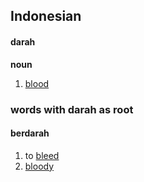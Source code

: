 ==Indonesian==
====darah====
'''noun'''
# [[blood]]

===words with darah as root===
====berdarah====
# to [[bleed]]
# [[bloody]]